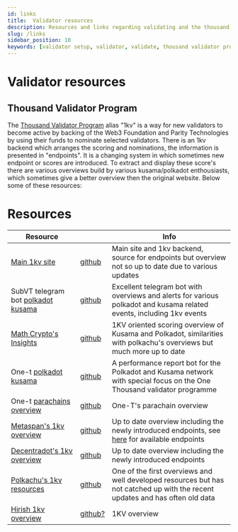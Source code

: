 ```yaml
---
id: links
title:  Validator resources
description: Resources and links regarding validating and the thousand validator (1kv) program.
slug: /links
sidebar_position: 10
keywords: [validator setup, validator, validate, thousand validator program, 1kv, polkadot, kusama]
---
```


# Validator resources

## Thousand Validator Program
The [Thousand Validator Program](https://wiki.polkadot.network/docs/thousand-validators) alias "1kv" is a way for new validators to become active by backing of the Web3 Foundation and Parity Technologies by using their funds to nominate selected validators. There is an 1kv backend which arranges the scoring and nominations, the information is presented in "endpoints". It is a changing system in which sometimes new endpoint or scores are introduced. To extract and display these score's there are various overviews build by various kusama/polkadot enthousiasts, which sometimes give a better overview then the original website. Below some of these resources:

# Resources   
| Resource      |            | Info    |
| --------------| ---------- | ------- |
| [Main 1kv site](https://thousand-validators.kusama.network/#/leaderboard) | [github](https://github.com/w3f/1k-validators-be) | Main site and 1kv backend, source for endpoints but overview not so up to date due to various updates |
| SubVT telegram bot [polkadot](https://t.me/subvt_polkadot_bot) [kusama](https://t.me/subvt_kusama_bot) | [github](https://github.com/helikon-labs/subvt-backend/tree/development/subvt-telegram-bot) | Excellent telegram bot with overviews and alerts for various polkadot and kusama related events, including 1kv events |
| [Math Crypto's Insights](https://insights.math-crypto.com/) | [github](https://github.com/MathCryptoDoc) | 1KV oriented scoring overview of Kusama and Polkadot, similarities with polkachu's overviews but much more up to date |
| One-t [polkadot](https://matrix.to/#/%23polkadot-one-t-bot:matrix.org) [kusama](https://matrix.to/#/%23kusama-one-t-bot:matrix.org) | [github](https://github.com/turboflakes/one-t) | A performance report bot for the Polkadot and Kusama network with special focus on the One Thousand validator programme |
| One-t [parachains overview](https://apps.turboflakes.io/#/one-t/kusama/parachains/overview) | [github](https://github.com/turboflakes/one-t) | One-T's parachain overview |
| [Metaspan's 1kv overview](https://metaspan.io/kusama/candidate) | [github](https://github.com/metaspan/metaspan.io) | Up to date overview including the newly introduced endpoints, see [here](https://metaspan.io/) for available endpoints |
| [Decentradot's 1kv overview](https://1kv.decentradot.com/) | [github](https://github.com/ccris02/1KV_API) | Up to date overview including the newly introduced endpoints |
| [Polkachu's 1kv resources](https://polkachu.com/kusama/thousand_validators) | [github](https://github.com/polkachu) | One of the first overviews and well developed resources but has not catched up with the recent updates and has often old data |
| [Hirish 1kv overview](https://1k.hirish.net/polkadot) | [github?](https://github.com/) | 1KV overview |


